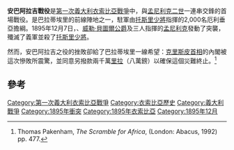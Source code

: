 {{coord|12|59|39|N|39|30|13|E|display=title}}

{{infobox military conflict
|conflict    =安巴阿拉吉戰役
|partof      =[[第一次義大利衣索比亞戰爭|第一次義大利衣索比亞戰爭]]
|image       =[[Image:Ras_Mekonnen_Amba_Alage_2.jpg|300px]]
|caption     ={{link-en|馬科涅諾公爵|Makonnen Wolde Mikael}}領導他的部隊獲得勝利
|date        =1895年12月7日
|place       =[[衣索比亞|衣索比亞]]的{{link-en|安巴阿拉吉|Amba Alagi}}
|coordinates =
|map_type    =
|map_relief  =
|latitude    =
|longitude   =
|map_size    =
|map_marksize =
|map_caption =
|map_label   =
|territory   =
|result      =衣索比亞獲勝
|status      =
|combatant1  ={{flagcountry|Kingdom of Italy|23px}}
|combatant2  ={{flagcountry|Ethiopian Empire|old|23px}}
|commander1  ={{flagicon|Kingdom of Italy|23px}} {{link-en|奧勒斯特·巴拉蒂埃里|Oreste Baratieri}}
|commander2  ={{flagicon|Ethiopian Empire|old|23px}} {{link-en|馬科涅諾公爵|Makonnen Wolde Mikael|馬科涅諾}}<br>{{flagicon|Ethiopian Empire|old|23px}} [[威勒·貝圖爾|威勒·貝圖爾]]<br>{{flagicon|Ethiopian Empire|old|23px}} {{link-en|曼格夏·約翰涅斯|Ras Mengesha Yohannes}}
|units1      =
|units2      =
|strength1   =2,350名厄利垂亞{{link-en|阿斯卡里 (傭兵)|Askari|傭兵}}及義軍
|strength2   =30,000人
|casualties1 =1,300厄利垂亞傭兵；20名義軍軍官
|casualties2 =未知
|notes       =
|campaignbox ={{Campaignbox First Italo-Ethiopian War}}
}}
'''安巴阿拉吉戰役'''是[[第一次義大利衣索比亞戰爭|第一次義大利衣索比亞戰爭]]中，{{link-en|奧勒斯特·巴拉蒂埃里|Oreste Baratieri}}與[[孟尼利克二世|孟尼利克二世]]一連串交鋒的首場戰役。{{link-en|安巴阿拉吉|Amba Alagi}}是巴拉蒂埃里的前線陣地之一，駐軍由[[托斯里少將|托斯里少將]]指揮的2,000名厄利垂亞{{link-en|阿斯卡里 (傭兵)|Askari|傭兵}}擔綱。1895年12月7日，{{link-en|馬科涅諾公爵|Makonnen Wolde Mikael}}、[[威勒·貝圖爾公爵|威勒·貝圖爾公爵]]及{{link-en|曼格夏·約翰涅斯公爵|Ras Mengesha Yohannes}}三人指揮的[[孟尼利克二世|孟尼利克]]{{link-en|前鋒隊|Vanguard}}發動了突襲，殲滅了義軍並殺了[[托斯里少將|托斯里少將]]。

然而，安巴阿拉吉之役的挫敗卻給了巴拉蒂埃里一線希望：[[弗朗西斯科·克里斯皮|克里斯皮首相]]的內閣被這次慘敗所震驚，並同意另撥款兩千萬[[里拉|里拉]]（八萬鎊）以確保這個災難終止。<ref>Thomas Pakenham, ''The Scramble for Africa'', (London: Abacus, 1992) pp. 477.</ref>

== 參考 ==
{{Reflist}}

{{DEFAULTSORT:Amba Alagi, Battle Of}}

[[Category:第一次義大利衣索比亞戰爭|Category:第一次義大利衣索比亞戰爭]]
[[Category:衣索比亞歷史|Category:衣索比亞歷史]]
[[Category:義大利戰爭|Category:義大利戰爭]]
[[Category:1895年衝突|Category:1895年衝突]]
[[Category:1895年衣索比亞|Category:1895年衣索比亞]]
[[Category:1895年12月|Category:1895年12月]]